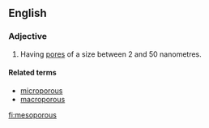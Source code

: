 ==English==

===Adjective===
{{wikipedia|mesoporous material}}
{{en-adj}}

# {{context|of a material|lang=en}} Having [[pore]]s of a size between 2 and 50 nanometres.

====Related terms====
* [[microporous]]
* [[macroporous]]

[[fi:mesoporous]]